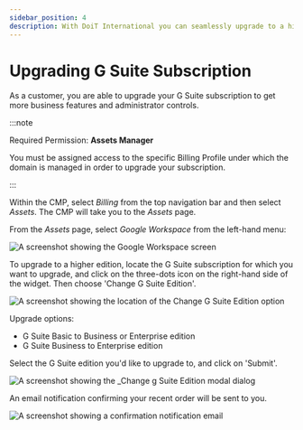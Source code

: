 ```yaml
---
sidebar_position: 4
description: With DoiT International you can seamlessly upgrade to a higher tier G Suite or Workspace subscription.
---
```


# Upgrading G Suite Subscription

As a customer, you are able to upgrade your G Suite subscription to get more business features and administrator controls.

:::note

Required Permission: **Assets Manager**

You must be assigned access to the specific Billing Profile under which the domain is managed in order to upgrade your subscription.

:::

Within the CMP, select _Billing_ from the top navigation bar and then select _Assets_. The CMP will take you to the _Assets_ page.

From the _Assets_ page, select _Google Workspace_ from the left-hand menu:

![A screenshot showing the Google Workspace screen](../../static/img/docs/cmp-assets-google-workspace-screen.png)

To upgrade to a higher edition, locate the G Suite subscription for which you want to upgrade, and click on the three-dots icon on the right-hand side of the widget. Then choose 'Change G Suite Edition'.

![A screenshot showing the location of the Change G Suite Edition option](../../static/img/docs/cmp-change-g-suite-edition.png)

Upgrade options:

- G Suite Basic to Business or Enterprise edition
- G Suite Business to Enterprise edition

Select the G Suite edition you'd like to upgrade to, and click on 'Submit'.

![A screenshot showing the _Change g Suite Edition modal dialog](../../static/img/docs/cmp-g-suite-business.png)

An email notification confirming your recent order will be sent to you.

![A screenshot showing a confirmation notification email](../../static/img/docs/email-upgrade-g-suite.png)

